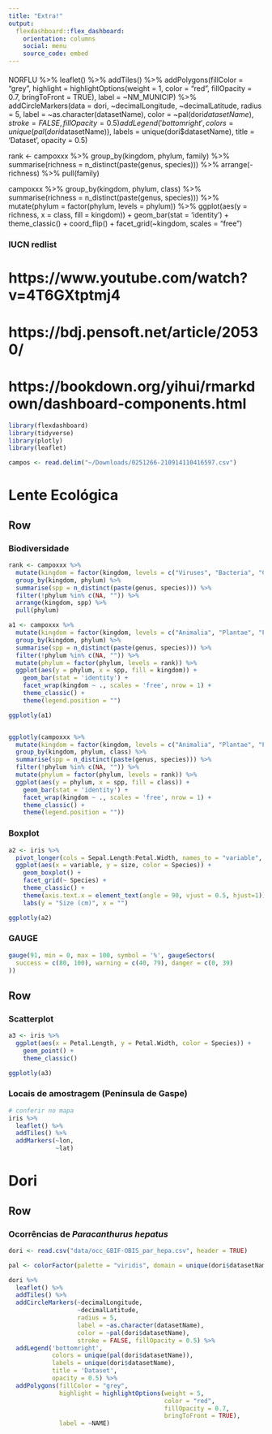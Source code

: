 ```yaml
---
title: "Extra!"
output: 
  flexdashboard::flex_dashboard:
    orientation: columns
    social: menu
    source_code: embed
---
```



####
NORFLU %>% 
  leaflet() %>% 
  addTiles() %>% 
  addPolygons(fillColor = "grey",
              highlight = highlightOptions(weight = 1,
                                           color = "red",
                                           fillOpacity = 0.7,
                                           bringToFront = TRUE),
              label = ~NM_MUNICIP) %>% 
  addCircleMarkers(data = dori,
                   ~decimalLongitude,
                   ~decimalLatitude,
                   radius = 5,
                   label = ~as.character(datasetName),
                   color = ~pal(dori$datasetName),
                   stroke = FALSE, fillOpacity = 0.5) %>%
  addLegend('bottomright',
          colors = unique(pal(dori$datasetName)),
          labels = unique(dori$datasetName),
          title = 'Dataset',
          opacity = 0.5)


rank <- campoxxx %>% 
  group_by(kingdom, phylum, family) %>% 
  summarise(richness = n_distinct(paste(genus, species))) %>% 
  arrange(-richness) %>% 
  pull(family)


campoxxx %>% 
  group_by(kingdom, phylum, class) %>% 
  summarise(richness = n_distinct(paste(genus, species))) %>% 
  mutate(phylum = factor(phylum, levels = phylum)) %>% 
  ggplot(aes(y = richness, x = class, fill = kingdom)) +
    geom_bar(stat = 'identity') +
    theme_classic() +
    coord_flip() +
    facet_grid(~kingdom, scales = "free")


### IUCN redlist
# https://www.youtube.com/watch?v=4T6GXtptmj4

# https://bdj.pensoft.net/article/20530/

# https://bookdown.org/yihui/rmarkdown/dashboard-components.html





```r
library(flexdashboard)
library(tidyverse)
library(plotly)
library(leaflet)

campos <- read.delim("~/Downloads/0251266-210914110416597.csv")
```

# Lente Ecológica

## Row

### Biodiversidade

```r

rank <- campoxxx %>% 
  mutate(kingdom = factor(kingdom, levels = c("Viruses", "Bacteria", "Chromista", "Fungi", "Plantae", "Animalia", "incertae sedis"))) %>% 
  group_by(kingdom, phylum) %>% 
  summarise(spp = n_distinct(paste(genus, species))) %>% 
  filter(!phylum %in% c(NA, "")) %>% 
  arrange(kingdom, spp) %>% 
  pull(phylum)

a1 <- campoxxx %>% 
  mutate(kingdom = factor(kingdom, levels = c("Animalia", "Plantae", "Fungi", "Chromista", "Bacteria", "Viruses", "incertae sedis"))) %>% 
  group_by(kingdom, phylum) %>% 
  summarise(spp = n_distinct(paste(genus, species))) %>% 
  filter(!phylum %in% c(NA, "")) %>% 
  mutate(phylum = factor(phylum, levels = rank)) %>% 
  ggplot(aes(y = phylum, x = spp, fill = kingdom)) +
    geom_bar(stat = 'identity') +
    facet_wrap(kingdom ~ ., scales = 'free', nrow = 1) +
    theme_classic() +
    theme(legend.position = "")

ggplotly(a1)


ggplotly(campoxxx %>% 
  mutate(kingdom = factor(kingdom, levels = c("Animalia", "Plantae", "Fungi", "Chromista", "Bacteria", "Viruses", "incertae sedis"))) %>% 
  group_by(kingdom, phylum, class) %>% 
  summarise(spp = n_distinct(paste(genus, species))) %>% 
  filter(!phylum %in% c(NA, "")) %>% 
  mutate(phylum = factor(phylum, levels = rank)) %>% 
  ggplot(aes(y = phylum, x = spp, fill = class)) +
    geom_bar(stat = 'identity') +
    facet_wrap(kingdom ~ ., scales = 'free', nrow = 1) +
    theme_classic() +
    theme(legend.position = ""))
```

### Boxplot

```r
a2 <- iris %>% 
  pivot_longer(cols = Sepal.Length:Petal.Width, names_to = "variable", values_to = "size") %>% 
  ggplot(aes(x = variable, y = size, color = Species)) +
    geom_boxplot() +
    facet_grid(~ Species) +
    theme_classic() +
    theme(axis.text.x = element_text(angle = 90, vjust = 0.5, hjust=1)) +
    labs(y = "Size (cm)", x = "")

ggplotly(a2)

```

### GAUGE

```r
gauge(91, min = 0, max = 100, symbol = '%', gaugeSectors(
  success = c(80, 100), warning = c(40, 79), danger = c(0, 39)
))
```


## Row

### Scatterplot
```r

a3 <- iris %>% 
  ggplot(aes(x = Petal.Length, y = Petal.Width, color = Species)) +
    geom_point() +
    theme_classic()

ggplotly(a3)

```


### Locais de amostragem (Península de Gaspe) 

```r
# conferir no mapa
iris %>% 
  leaflet() %>% 
  addTiles() %>% 
  addMarkers(~lon,
             ~lat)
```

# Dori

## Row

### Ocorrências de *Paracanthurus hepatus*

```r

dori <- read.csv("data/occ_GBIF-OBIS_par_hepa.csv", header = TRUE)

pal <- colorFactor(palette = "viridis", domain = unique(dori$datasetName))

dori %>% 
  leaflet() %>% 
  addTiles() %>% 
  addCircleMarkers(~decimalLongitude,
                   ~decimalLatitude,
                   radius = 5,
                   label = ~as.character(datasetName),
                   color = ~pal(dori$datasetName),
                   stroke = FALSE, fillOpacity = 0.5) %>% 
  addLegend('bottomright', 
            colors = unique(pal(dori$datasetName)), 
            labels = unique(dori$datasetName),
            title = 'Dataset',
            opacity = 0.5) %>% 
  addPolygons(fillColor = "grey",
              highlight = highlightOptions(weight = 5,
                                           color = "red",
                                           fillOpacity = 0.7,
                                           bringToFront = TRUE),
              label = ~NAME)

```